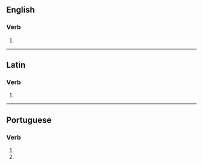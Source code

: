 ==English==

===Verb===
{{head|en|verb form}}

# {{en-third-person singular of|pulverize}}

----

==Latin==

===Verb===
{{la-verb-form|pulverizēs}}

# {{inflection of|la|pulverizō||2|s|pres|actv|subj}}

----

==Portuguese==

===Verb===
{{head|pt|verb form}}

# {{pt-verb form of|pulverizar|ar|subjunctive|present|singular|second}}
# {{pt-verb form of|pulverizar|ar|imperative|negative|singular|second}}